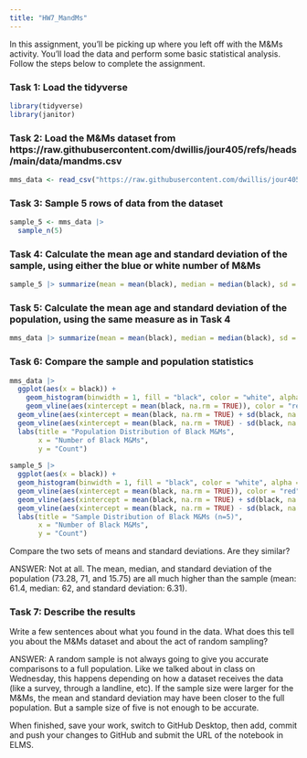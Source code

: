 ```yaml
---
title: "HW7_MandMs"
---
```


In this assignment, you'll be picking up where you left off with the M&Ms activity. You'll load the data and perform some basic statistical analysis. Follow the steps below to complete the assignment.

### Task 1: Load the tidyverse
```r
library(tidyverse)
library(janitor)
```

### Task 2: Load the M&Ms dataset from https://raw.githubusercontent.com/dwillis/jour405/refs/heads/main/data/mandms.csv
```r
mms_data <- read_csv("https://raw.githubusercontent.com/dwillis/jour405/refs/heads/main/data/mandms.csv")
```

### Task 3: Sample 5 rows of data from the dataset
```r
sample_5 <- mms_data |>
  sample_n(5)
```

### Task 4: Calculate the mean age and standard deviation of the sample, using either the blue or white number of M&Ms
```r
sample_5 |> summarize(mean = mean(black), median = median(black), sd = sd(black))
```

### Task 5: Calculate the mean age and standard deviation of the population, using the same measure as in Task 4
```r
mms_data |> summarize(mean = mean(black), median = median(black), sd = sd(black))
```

### Task 6: Compare the sample and population statistics
```r
mms_data |> 
  ggplot(aes(x = black)) +
    geom_histogram(binwidth = 1, fill = "black", color = "white", alpha = 1) +
    geom_vline(aes(xintercept = mean(black, na.rm = TRUE)), color = "red", linetype = "dashed", size = 1) +
  geom_vline(aes(xintercept = mean(black, na.rm = TRUE) + sd(black, na.rm = TRUE)), color = "blue", linetype = "dotted", size = 1) +
  geom_vline(aes(xintercept = mean(black, na.rm = TRUE) - sd(black, na.rm = TRUE)), color = "blue", linetype = "dotted", size = 1)
  labs(title = "Population Distribution of Black M&Ms",
       x = "Number of Black M&Ms",
       y = "Count")
  
sample_5 |> 
  ggplot(aes(x = black)) +
  geom_histogram(binwidth = 1, fill = "black", color = "white", alpha = 1) +
  geom_vline(aes(xintercept = mean(black, na.rm = TRUE)), color = "red", linetype = "dashed", size = 1) +
  geom_vline(aes(xintercept = mean(black, na.rm = TRUE) + sd(black, na.rm = TRUE)), color = "blue", linetype = "dotted", size = 1) +
  geom_vline(aes(xintercept = mean(black, na.rm = TRUE) - sd(black, na.rm = TRUE)), color = "blue", linetype = "dotted", size = 1)
  labs(title = "Sample Distribution of Black M&Ms (n=5)",
       x = "Number of Black M&Ms",
       y = "Count")
```

Compare the two sets of means and standard deviations. Are they similar?

ANSWER: Not at all. The mean, median, and standard deviation of the population (73.28, 71, and 15.75) are all much higher than the sample (mean: 61.4, median: 62, and standard deviation: 6.31). 

### Task 7: Describe the results

Write a few sentences about what you found in the data. What does this tell you about the M&Ms dataset and about the act of random sampling?

ANSWER: A random sample is not always going to give you accurate comparisons to a full population. Like we talked about in class on Wednesday, this happens depending on how a dataset receives the data (like a survey, through a landline, etc). If the sample size were larger for the M&Ms, the mean and standard deviation may have been closer to the full population. But a sample size of five is not enough to be accurate. 


When finished, save your work, switch to GitHub Desktop, then add, commit and push your changes to GitHub and submit the URL of the notebook in ELMS.
